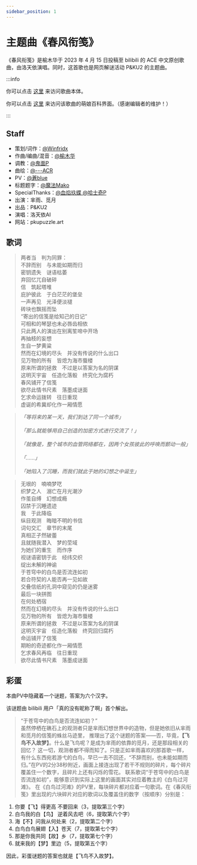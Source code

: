 ```yaml
---
sidebar_position: 1
---
```


# 主题曲《春风衔笺》

《春风衔笺》是榆木华于 2023 年 4 月 15 日投稿至 bilibili 的 ACE 中文原创歌曲，由洛天依演唱。同时，这首歌也是网页解谜活动 P&KU2 的主题曲。

:::info

你可以点击 [这里](https://www.bilibili.com/video/BV15c411n72g) 来访问歌曲本体。

你可以点击 [这里](https://zh.moegirl.org.cn/%E6%98%A5%E9%A3%8E%E8%A1%94%E7%AC%BA) 来访问该歌曲的萌娘百科界面。（感谢编辑者的维护！）

:::

## Staff

- 策划/词作：[@Winfridx](https://space.bilibili.com/1555845853)
- 作曲/编曲/混音：[@榆木华](https://space.bilibili.com/3663104)
- 调教：[@鬼面P](https://space.bilibili.com/12355462)
- 曲绘：[@---ACR](https://space.bilibili.com/18796255)
- PV：[@蒼blue](https://space.bilibili.com/2318959)
- 标题题字：[@魔法Mako](https://space.bilibili.com/5214719)
- SpecialThanks：[@血焰玖蝶 ](https://space.bilibili.com/1751300)[@哈士奇P](https://space.bilibili.com/529083)
- 出演：芈雨、觅月
- 出品：P&KU2
- 演唱：洛天依AI
- 网站：pkupuzzle.art

## 歌词

> 两者当　判为同罪：  
> 不辞而别　与未能如期而归  
> 密钥遗失　谜语枯萎  
> 弃回忆兀自破碎  
> 信　筑起塔堆  
> 庇护彼此　于白茫茫的堡垒  
> 一声再见　光泽便淡褪  
> 砖块也飘摇而坠  
> “寄出的信笺是给知己的日记”  
> 可相和的琴瑟也未必唇齿相依  
> 只此两人的演出在别离笙啼中开场  
> 再抽枝的妄想  
> 生自一梦黄粱  
> 然而在幻境的尽头　并没有传说的什么出口  
> 见万物的所有　皆熄为海市蜃楼  
> 原来所谓的拯救　不过是以答案为名的阴谋  
> 这明灭宇宙　任造化落骰　终究化为腐朽  
> 春风铺开了信笺  
> 欲尽此情书尺素　落墨成谜面  
> 乞求命运拨转　往日重现  
> 虚诞的希冀却化作一厢情愿

> _「等将来的某一天，我们到达了同一个城市」<br></br>「那么就能够用自己创造的加密方式进行交流了！」<br></br>「就像是，整个城市的血管网络都在，因两个女孩彼此的呼唤而颤动一般」<br></br>「……」<br></br>「她陷入了沉睡，而我们就此于她的幻想之中诞生」_

> 无垠的　喃喃梦呓  
> 织梦之人　溺亡在月光潮汐  
> 作茧自缚　幻想成瘾  
> 囚禁于沉睡遗迹  
> 我　于此降临  
> 纵目观测　晦暗不明的书信  
> 词句交汇　章节的末尾  
> 真相正孑然破蕾  
> 且就随我潜入　梦的茔域  
> 为她们的重生　而作序  
> 视谜语密钥于此　经纬交织  
> 绽出未解的神谕  
> 于苍穹中的白鸟是否流连如初  
> 若合符契的人能否再一见如故  
> 交叠信纸的孔洞中窥见的仍是迷雾  
> 最后一块拼图  
> 在何处栖宿  
> 然而在幻境的尽头　并没有传说的什么出口  
> 见万物的所有　皆熄为海市蜃楼  
> 原来所谓的拯救　不过是以答案为名的阴谋  
> 这明灭宇宙　任造化落骰　终究回归腐朽  
> 命运铺开了信笺  
> 期盼的奇迹都化作一厢情愿  
> 乞求春风再临　往日重现  
> 欲尽此情书尺素　落墨成谜面

## 彩蛋

本曲PV中隐藏着一个谜题，答案为六个汉字。

该谜题由 bilibili 用户「真的没有昵称了啊」首个解出。

> “于苍穹中的白鸟是否流连如初？”  
> 虽然停栖在礁石上的观测者只是芈雨幻想世界中的造物，但是她依旧从芈雨和觅月的信笺的蛛丝马迹里，
> 推理出了这个谜题的答案——否，毕竟，**【飞鸟不入故梦】**。什么是飞鸟呢？是成为芈雨的依靠的觅月，还是那段相关的回忆？
> 这一切，观测者都不得而知了。只是正如芈雨喜欢的那首歌一样，有什么东西宛若游弋的白鸟，早已一去不回还，“不辞而别，也未能如期而归。”在PV的2分38秒附近，画面上接连出现了若干不规则的碎片，每个碎片覆盖住一个数字，且碎片上还有闪烁的雪花。
> 联系歌词“于苍穹中的白鸟是否流连如初”，能够意识到实际上这里的画面其实对应着教主的《白鸟过河滩》。
> 在《白鸟过河滩》的PV里，每块碎片都对应着一句歌词。在《春风衔笺》里出现的六块碎片对应的歌词以及覆盖住的数字（按顺序）分别是：

1. 你要【飞】得更高 不要回来（3，提取第三个字）
2. 白鸟我的白【鸟】 逆着风去吧（6，提取第六个字）
3. 海【不】问我从何处来（2，提取第二个字）
4. 白鸟白鸟展翅【入】苍天（7，提取第七个字）
5. 那是你我共同【故】乡（7，提取第七个字）
6. 就来我的【梦】里边（5，提取第五个字）

因此，彩蛋谜题的答案也就是【飞鸟不入故梦】。
